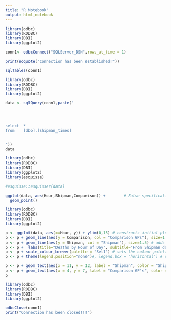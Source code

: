 ---
title: "R Notebook"
output: html_notebook
---



```{r}
library(odbc)
library(RODBC)
library(DBI)
library(ggplot2)

conn1<- odbcConnect("SQLServer_DSN",rows_at_time = 1)

print(noquote("Connection has been established!"))
```



```{r}
sqlTables(conn1)

```


```{r}

library(odbc)
library(RODBC)
library(DBI)
library(ggplot2)

data <- sqlQuery(conn1,paste("
                     



select  *
from    [dbo].[shipman_times]


"))
data
```


```{r}
library(odbc)
library(RODBC)
library(DBI)
library(ggplot2)
library(esquisse)

#esquisse::esquisser(data)

ggplot(data, aes(Hour,Shipman,Comparison)) +        # False specification in ggplot
  geom_point()

```



```{r}

library(odbc)
library(RODBC)
library(DBI)
library(ggplot2)

p <- ggplot(data, aes(x=Hour, y)) + ylim(0,15) # constructs initial plot object, p
p <- p + geom_line(aes(y = Comparison, col = "Comparison GPs"), size=1.5) # adds a y-series
p <- p + geom_line(aes(y = Shipman, col = "Shipman"), size=1.5) # adds a y-series
p <- p +  labs(title="Deaths by Hour of Day", subtitle="From Shipman database", y="% of Deaths", x="Hour of Day") # Adds title, subtitle
p <- p + scale_colour_brewer(palette = "Set1") # sets the colour palette 
p <- p + theme(legend.position="none")#, legend.box = "horizontal") # removes the legend

p <- p + geom_text(aes(x = 11, y = 12, label = "Shipman", color = "Shipman"))
p <- p + geom_text(aes(x = 4, y = 7, label = "Comparison GP's", color = "Comparison GPs"))
p

```

```{r}
library(odbc)
library(RODBC)
library(DBI)
library(ggplot2)

odbcClose(conn1)
print("Connection has been closed!!!")

```

